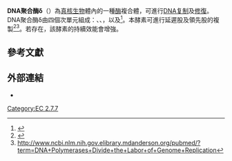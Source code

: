 {{Infobox enzyme
| Name = DNA-directed DNA polymerase
| EC_number = 2.7.7.7
| CAS_number = 9012-90-2
| IUBMB_EC_number = 2/7/7/7
| GO_code = 
| image = 
| width = 
| caption =
}}
'''DNA聚合酶δ'''（{{lang|en|DNA polymerase delta}}）為[[真核生物|真核生物]]體內的一種[[酶|酶]]複合體，可進行[[DNA复制|DNA复制]]及[[DNA修復|修復]]。DNA聚合酶δ由四個次單元組成：{{tsl|en|POLD1|POLD1}}、{{tsl|en|POLD2|POLD2}}、{{tsl|en|POLD3|POLD3}}，以及{{tsl|en|POLD4|POLD4}}<ref name="pmid16934752">{{cite journal |vauthors=Liu G, Warbrick E | title = The p66 and p12 subunits of DNA polymerase delta are modified by ubiquitin and ubiquitin-like proteins | journal = Biochem. Biophys. Res. Commun. | volume = 349 | issue = 1 | pages = 360–6 |date=October 2006 | pmid = 16934752 | doi = 10.1016/j.bbrc.2006.08.049 | url = | issn = }}</ref>。本酵素可進行延遲股及領先股的複製<ref>{{cite journal |vauthors=Johnson RE, Klassen R, Prakash L, Prakash S |title=A Major Role of DNA Polymerase δ in Replication of Both the Leading and Lagging DNA Strands  |journal=Mol. Cell. |volume=59 |issue=2 |pages=163–175 |date=July 16, 2015 |pmid= 26145172 |doi=10.1016/j.molcel.2015.05.038 |pmc=4517859}}</ref><ref>http://www.ncbi.nlm.nih.gov.elibrary.mdanderson.org/pubmed/?term=DNA+Polymerases+Divide+the+Labor+of+Genome+Replication{{Dead link|date=2019年12月 |bot=InternetArchiveBot |fix-attempted=yes }}</ref>。若{{tsl|en|PCNA|PCNA}}存在，該酵素的持續效能會增強。

== 參考文獻 ==
{{Reflist}}

== 外部連結 ==
* {{MeshName|DNA+polymerase+delta}}

{{NLM content}}
{{DNA replication}}
{{Kinases}}
{{Enzymes}}
{{Portal bar|分子与细胞生物学|border=no}}

[[Category:EC_2.7.7|Category:EC 2.7.7]]


{{2.7-enzyme-stub}}
